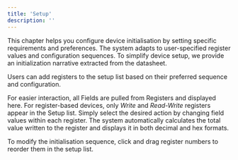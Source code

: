 ```yaml
---
title: 'Setup'
description: ''
---
```


This chapter helps you configure device initialisation by setting specific requirements and preferences. The system adapts to user-specified register values and configuration sequences. To simplify device setup, we provide an initialization narrative extracted from the datasheet.

Users can add registers to the setup list based on their preferred sequence and configuration.

For easier interaction, all Fields are pulled from Registers and displayed here. For register-based devices, only *Write* and *Read-Write* registers appear in the Setup list. Simply select the desired action by changing field values within each register. The system automatically calculates the total value written to the register and displays it in both decimal and hex formats.

To modify the initialisation sequence, click and drag register numbers to reorder them in the setup list.